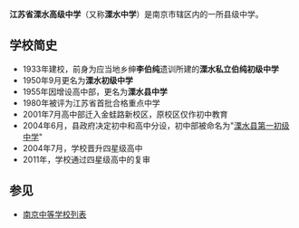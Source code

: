 {{Infobox Highschool
|中学名称 = 江苏省溧水高级中学
|校徽 =
|校训 = 立志、笃行、诚信、坚毅
|校风 = 爱国、勤奋、和谐、进取
|所在地 = {{CHN}}[[江苏省|江苏省]][[南京市|南京市]]
|建立时间=1933年
|校园=[[南京市|南京市]][[溧水区|溧水区]]金蛙路88号
|学校类型=公立
|学生数量=2297
|网站=http://lsgj.njlsedu.cn/
}}
'''江苏省溧水高级中学'''（又称'''溧水中学'''）是南京市辖区内的一所县级中学。

==学校简史==
*1933年建校，前身为应当地乡绅'''李伯纯'''遗训所建的'''溧水私立伯纯初级中学'''
*1950年9月更名为'''溧水初级中学'''
*1955年因增设高中部，更名为'''溧水县中学'''
*1980年被评为江苏省首批合格重点中学
*2001年7月高中部迁入金蛙路新校区，原校区仅作初中教育
*2004年6月，县政府决定初中和高中分设，初中部被命名为"[[溧水县第一初级中学|溧水县第一初级中学]]"
*2004年7月，学校晋升四星级高中
*2011年，学校通过四星级高中的复审
== 参见 ==
*[[南京中等学校列表|南京中等学校列表]]

{{南京中等教育}}
{{江苏省四星级高中}}